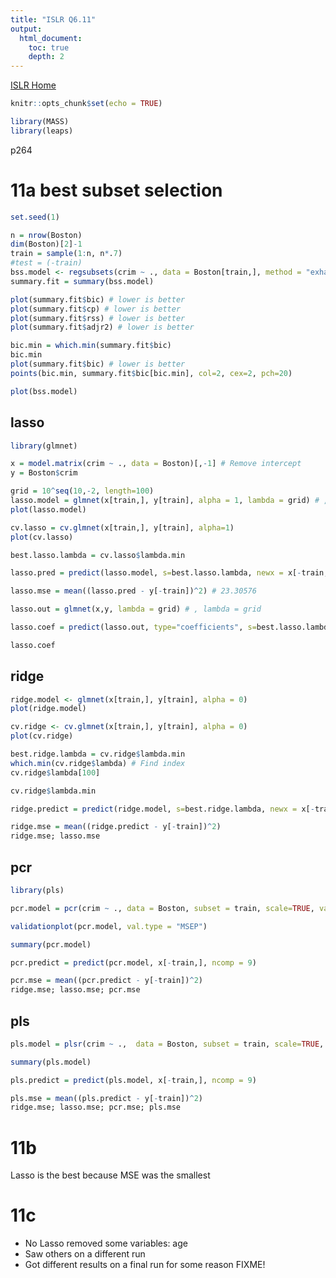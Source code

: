 ```yaml
---
title: "ISLR Q6.11"
output:
  html_document:
    toc: true
    depth: 2      
---
```

[ISLR Home](../index.html)

```r
knitr::opts_chunk$set(echo = TRUE)
```

```r
library(MASS)
library(leaps)
```

p264


# 11a best subset selection

```r
set.seed(1)

n = nrow(Boston)
dim(Boston)[2]-1
train = sample(1:n, n*.7)
#test = (-train)
bss.model <- regsubsets(crim ~ ., data = Boston[train,], method = "exhaustive", nvmax = dim(Boston)[2]-1)
summary.fit = summary(bss.model)

plot(summary.fit$bic) # lower is better
plot(summary.fit$cp) # lower is better
plot(summary.fit$rss) # lower is better
plot(summary.fit$adjr2) # lower is better

bic.min = which.min(summary.fit$bic)
bic.min
plot(summary.fit$bic) # lower is better
points(bic.min, summary.fit$bic[bic.min], col=2, cex=2, pch=20)

plot(bss.model)
```



## lasso

```r
library(glmnet)

x = model.matrix(crim ~ ., data = Boston)[,-1] # Remove intercept
y = Boston$crim

grid = 10^seq(10,-2, length=100)
lasso.model = glmnet(x[train,], y[train], alpha = 1, lambda = grid) # , lambda = grid
plot(lasso.model)

cv.lasso = cv.glmnet(x[train,], y[train], alpha=1)
plot(cv.lasso)

best.lasso.lambda = cv.lasso$lambda.min

lasso.pred = predict(lasso.model, s=best.lasso.lambda, newx = x[-train,])

lasso.mse = mean((lasso.pred - y[-train])^2) # 23.30576

lasso.out = glmnet(x,y, lambda = grid) # , lambda = grid

lasso.coef = predict(lasso.out, type="coefficients", s=best.lasso.lambda)

lasso.coef
```

## ridge

```r
ridge.model <- glmnet(x[train,], y[train], alpha = 0)
plot(ridge.model)

cv.ridge <- cv.glmnet(x[train,], y[train], alpha = 0)
plot(cv.ridge)

best.ridge.lambda = cv.ridge$lambda.min
which.min(cv.ridge$lambda) # Find index
cv.ridge$lambda[100]

cv.ridge$lambda.min 

ridge.predict = predict(ridge.model, s=best.ridge.lambda, newx = x[-train,])

ridge.mse = mean((ridge.predict - y[-train])^2)
ridge.mse; lasso.mse
```



## pcr

```r
library(pls)

pcr.model = pcr(crim ~ ., data = Boston, subset = train, scale=TRUE, validation = "CV")

validationplot(pcr.model, val.type = "MSEP")

summary(pcr.model)

pcr.predict = predict(pcr.model, x[-train,], ncomp = 9)

pcr.mse = mean((pcr.predict - y[-train])^2)
ridge.mse; lasso.mse; pcr.mse
```


## pls

```r
pls.model = plsr(crim ~ .,  data = Boston, subset = train, scale=TRUE, validation = "CV")

summary(pls.model)

pls.predict = predict(pls.model, x[-train,], ncomp = 9)

pls.mse = mean((pls.predict - y[-train])^2)
ridge.mse; lasso.mse; pcr.mse; pls.mse
```


# 11b

Lasso is the best because MSE was the smallest


# 11c

- No Lasso removed some variables: age
- Saw others on a different run
- Got different results on a final run for some reason FIXME!
